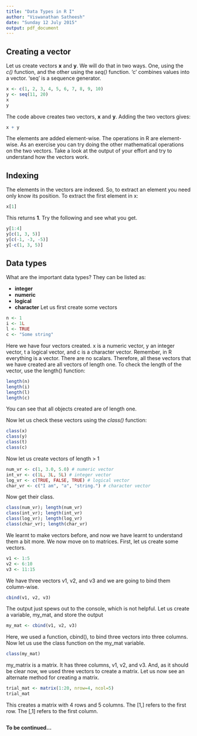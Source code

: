 ```yaml
---
title: "Data Types in R I"
author: "Viswanathan Satheesh"
date: "Sunday 12 July 2015"
output: pdf_document
---
```

## Creating a vector
Let us create vectors **x** and **y**. We will do that in two ways. One, using the *c()* function, and the other using the *seq()* function. 'c' combines values into a vector. 'seq' is a sequence generator.  

```r
x <- c(1, 2, 3, 4, 5, 6, 7, 8, 9, 10)
y <- seq(11, 20)
x
y
```
The code above creates two vectors, **x** and **y**. Adding the two vectors gives:


```r
x + y
```
The elements are added element-wise. The operations in R are element-wise. As an exercise you can try doing the other mathematical
operations on the two vectors. Take a look at the output of your effort and try to understand how the vectors work. 

## Indexing
The elements in the vectors are indexed. So, to extract an element you need only know its position. To extract the first element in x:

```r
x[1]
```
This returns **1**. Try the following and see what you get. 

```r
y[1:4]
y[c(1, 3, 5)]
y[c(-1, -3, -5)]
y[-c(1, 3, 5)]
```
## Data types

What are the important data types? They can be listed as:

* **integer**
* **numeric**
* **logical**
* **character**
Let us first create some vectors

```r
n <- 1
i <- 1L
l <- TRUE
c <- "Some string"
```
Here we have four vectors created. x is a numeric vector, y an integer vector, t a logical vector, and c is a character vector. Remember, in R everything is a vector. There are no scalars. Therefore, all these vectors that we have created are all vectors of length one. To check the length of the vector, use the length() function:

```r
length(n)
length(i)
length(l)
length(c)
```
You can see that all objects created are of length one. 

Now let us check these vectors using the *class()* function:
```r
class(x)
class(y)
class(t)
class(c)
```
Now let us create vectors of length > 1
```r
num_vr <- c(1, 3.0, 5.0) # numeric vector
int_vr <- c(1L, 3L, 5L) # integer vector
log_vr <- c(TRUE, FALSE, TRUE) # logical vector
char_vr <- c("I am", "a", "string.") # character vector
```
Now get their class.
```r
class(num_vr); length(num_vr)
class(int_vr); length(int_vr)
class(log_vr); length(log_vr)
class(char_vr); length(char_vr)
```
We learnt to make vectors before, and now we have learnt to understand them a bit more. We now move on to matrices.
First, let us create some vectors. 
```r
v1 <- 1:5
v2 <- 6:10
v3 <- 11:15
```
We have three vectors v1, v2, and v3 and we are going to bind them column-wise.
```r
cbind(v1, v2, v3)
```
The output just spews out to the console, which is not helpful. Let us create a variable, my_mat, and store the output
```r
my_mat <- cbind(v1, v2, v3)
```
Here, we used a function, cbind(), to bind three vectors into three columns. Now let us use the class function on the my_mat variable.
```r
class(my_mat)
```
my_matrix is a matrix. It has three columns, v1, v2, and v3. And, as it should be clear now, we used three vectors to create a matrix. Let us now see an alternate method for creating a matrix. 
```r
trial_mat <- matrix(1:20, nrow=4, ncol=5)
trial_mat
```

This creates a matrix with 4 rows and 5 columns. The [1,] refers to the first row. The [,1] refers to the first column. 

```r
```

**To be continued...**